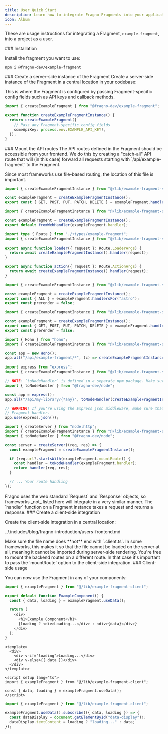 ```yaml
---
title: User Quick Start
description: Learn how to integrate Fragno Fragments into your application
icon: Album
---
```



These are usage instructions for integrating a Fragment, `example-fragment`, into a project as a
user.

<Steps>

<Step>
### Installation

Install the fragment you want to use:

```npm
npm i @fragno-dev/example-fragment
```

</Step>

<Step>
### Create a server-side instance of the Fragment
Create a server-side instance of the Fragment in a central location in your codebase:

This is where the Fragment is configured by passing Fragment-specific config fields such as API keys
and callback methods.

```ts title="lib/example-fragment-server.ts"
import { createExampleFragment } from "@fragno-dev/example-fragment";

export function createExampleFragmentInstance() {
  return createExampleFragment({
    // Pass any Fragment-specific config fields
    someApiKey: process.env.EXAMPLE_API_KEY!,
  });
}
```

</Step>

<Step>
### Mount the API routes
The API routes defined in the Fragment should be accessible from your frontend. We do this by
creating a "catch-all" API route that will (in this case) forward all requests starting with
`/api/example-fragment` to the Fragment.

Since most frameworks use file-based routing, the location of this file is important.

```ts title="app/api/example-fragment/[...all]/route.ts" tab="Next.js"
import { createExampleFragmentInstance } from "@/lib/example-fragment-server";

const exampleFragment = createExampleFragmentInstance();
export const { GET, POST, PUT, PATCH, DELETE } = exampleFragment.handlersFor("next-js");
```

```ts title="server/api/example-fragment/[...all].ts" tab="Nuxt"
import { createExampleFragmentInstance } from "@/lib/example-fragment-server";

const exampleFragment = createExampleFragmentInstance();
export default fromWebHandler(exampleFragment.handler);
```

```ts title="app/routes/api/example-fragment.tsx" tab="React Router v7"
import type { Route } from "./+types/example-fragment";
import { createExampleFragmentInstance } from "@/lib/example-fragment-server";

export async function loader({ request }: Route.LoaderArgs) {
  return await createExampleFragmentInstance().handler(request);
}

export async function action({ request }: Route.ActionArgs) {
  return await createExampleFragmentInstance().handler(request);
}
```

```ts title="pages/api/example-fragment/[...all].ts" tab="Astro"
import { createExampleFragmentInstance } from "@/lib/example-fragment-server";

const exampleFragment = createExampleFragmentInstance();
export const { ALL } = exampleFragment.handlersFor("astro");
export const prerender = false;
```

```ts title="routes/api/example-fragment/[...path].ts" tab="SvelteKit"
import { createExampleFragmentInstance } from "@/lib/example-fragment-server";

const exampleFragment = createExampleFragmentInstance();
export const { GET, POST, PUT, PATCH, DELETE } = exampleFragment.handlersFor("svelte-kit");
export const prerender = false;
```

```ts title="index.ts" tab="Hono"
import { Hono } from "hono";
import { createExampleFragmentInstance } from "@/lib/example-fragment-server";

const app = new Hono();
app.all("/api/example-fragment/*", (c) => createExampleFragmentInstance().handler(c.req.raw));
```

```ts title="index.ts" tab="Express"
import express from "express";
import { createExampleFragmentInstance } from "@/lib/example-fragment-server";

// NOTE: `toNodeHandler` is defined in a separate npm package. Make sure to install it.
import { toNodeHandler } from "@fragno-dev/node";

const app = express();
app.all("/api/my-library/{*any}", toNodeHandler(createExampleFragmentInstance().handler));

// WARNING! If you're using the Express json middleware, make sure that it's mounted AFTER the
// Fragment handler.
app.use(express.json());
```

```ts title="index.ts" tab="Node.js"
import { createServer } from "node:http";
import { createExampleFragmentInstance } from "@/lib/example-fragment-server";
import { toNodeHandler } from "@fragno-dev/node";

const server = createServer((req, res) => {
  const exampleFragment = createExampleFragmentInstance();

  if (req.url?.startsWith(exampleFragment.mountRoute)) {
    const handler = toNodeHandler(exampleFragment.handler);
    return handler(req, res);
  }

  // ... Your route handling
});
```

<Callout type="info" title="Web Standards">
  Fragno uses the web standard `Request` and `Response` objects, so frameworks _not_ listed here
  will integrate in a very similar manner. The `handler` function on a Fragment instance takes a
  request and returns a response.
</Callout>

</Step>

<Step>
### Create a client-side integration

Create the client-side integration in a central location:

<include>../.includes/blog/fragno-introduction/users-frontend.md</include>

<Callout type="warn" title="File Name">
  Make sure the file name does **not** end with `.client.ts`. In some frameworks, this makes it so
  that the file cannot be loaded on the server at all, meaning it cannot be imported during
  server-side rendering.
</Callout>

<Callout type="info" title="Mount Route">
  You're free to mount the backend routes on a different route. In that case it's important to pass
  the `mountRoute` option to the client-side integration.
</Callout>

</Step>

<Step>
### Client-side usage

You can now use the Fragment in any of your components:

```ts title="components/ExampleComponent.tsx" tab="React"
import { exampleFragment } from "@/lib/example-fragment-client";

export default function ExampleComponent() {
  const { data, loading } = exampleFragment.useData();

  return (
    <div>
      <h1>Example Component</h1>
      {loading ? <div>Loading...</div> : <div>{data}</div>}
    </div>
  );
}
```

```vue title="components/ExampleComponent.vue" tab="Vue"
<template>
  <div>
    <div v-if="loading">Loading...</div>
    <div v-else>{{ data }}</div>
  </div>
</template>

<script setup lang="ts">
import { exampleFragment } from "@/lib/example-fragment-client";

const { data, loading } = exampleFragment.useData();
</script>
```

```ts title="main.ts" tab="Vanilla JavaScript"
import { exampleFragment } from "@/lib/example-fragment-client";

exampleFragment.useData().subscribe(({ data, loading }) => {
  const dataDisplay = document.getElementById("data-display")!;
  dataDisplay.textContent = loading ? "loading..." : data;
});
```

</Step>

</Steps>
